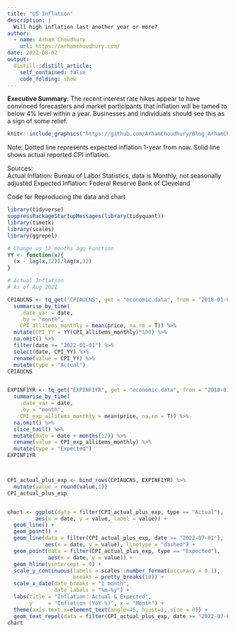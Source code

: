 ```yaml
---
title: "US Inflation"
description: |
  Will high inflation last another year or more?
author:
  - name: Arham Choudhury
    url: https://arhamchoudhury.com/
date: 2022-08-02
output:
  distill::distill_article:
    self_contained: false
    code_folding: show
---
```


**Executive Summary**: The recent interest rate hikes appear to have convinced forecasters and market participants that inflation 
will be tamed to below 4% level within a year. Businesses and individuals should see this as a sign of some relief.

```r
knitr::include_graphics("https://github.com/ArhamChoudhury/Blog_ArhamChoudhury/blob/main/images/inflation_exp.jpg?raw=true")  
```
Note: Dotted line represents expected inflation 1-year from now.
Solid line shows actual reported CPI inflation.  

Sources:  
Actual Inflation: Bureau of Labor Statistics, data is Monthly, not seasonally adjusted
Expected Inflation: Federal Reserve Bank of Cleveland


Code for Reproducing the data and chart  

```r

library(tidyverse)
suppressPackageStartupMessages(library(tidyquant))
library(timetk)
library(scales)
library(ggrepel)

# Change vs 12 months ago Function
YY <- function(x){
  (x - lag(x,12))/lag(x,12)
}

# Actual Inflation
# As of Aug 2022

CPIAUCNS <- tq_get("CPIAUCNS", get = "economic.data", from = "2018-01-01") %>%
  summarise_by_time(
    .date_var = date,
    .by = "month",
    CPI_allitems_monthly = mean(price, na.rm = T)) %>%
  mutate(CPI_YY = YY(CPI_allitems_monthly)*100) %>%
  na.omit() %>%
  filter(date >= "2022-01-01") %>%
  select(date, CPI_YY) %>%
  rename(value = CPI_YY) %>%
  mutate(type = "Actual")
CPIAUCNS


EXPINF1YR <- tq_get("EXPINF1YR", get = "economic.data", from = "2018-01-01") %>%
  summarise_by_time(
    .date_var = date,
    .by = "month",
    CPI_exp_allitems_monthly = mean(price, na.rm = T)) %>%
  na.omit() %>%
  slice_tail() %>%
  mutate(date = date + months(12)) %>%
  rename(value = CPI_exp_allitems_monthly) %>%
  mutate(type = "Expected")
EXPINF1YR



CPI_actual_plus_exp <- bind_rows(CPIAUCNS, EXPINF1YR) %>%
  mutate(value = round(value,1))
CPI_actual_plus_exp


chart <- ggplot(data = filter(CPI_actual_plus_exp, type == "Actual"),
         aes(x = date, y = value, label = value)) +
  geom_line() +
  geom_point() +
  geom_line(data = filter(CPI_actual_plus_exp, date >= "2022-07-01"),
            aes(x = date, y = value), linetype = "dashed") +
  geom_point(data = filter(CPI_actual_plus_exp, type == "Expected"),
             aes(x = date, y = value)) +
  geom_hline(yintercept = 0) +
  scale_y_continuous(labels = scales::number_format(accuracy = 0.1),
                     breaks = pretty_breaks(10)) +
  scale_x_date(date_breaks = "1 month",
               date_labels = "%m-%y") +
  labs(title = "Inflation: Actual & Expected",
       y     = "Inflation (YoY %)", x = "Month") +
  theme(axis.text.x=element_text(angle=45, hjust=1, size = 8)) +
  geom_text_repel(data = filter(CPI_actual_plus_exp, date >= "2022-07-01"))
chart
```

